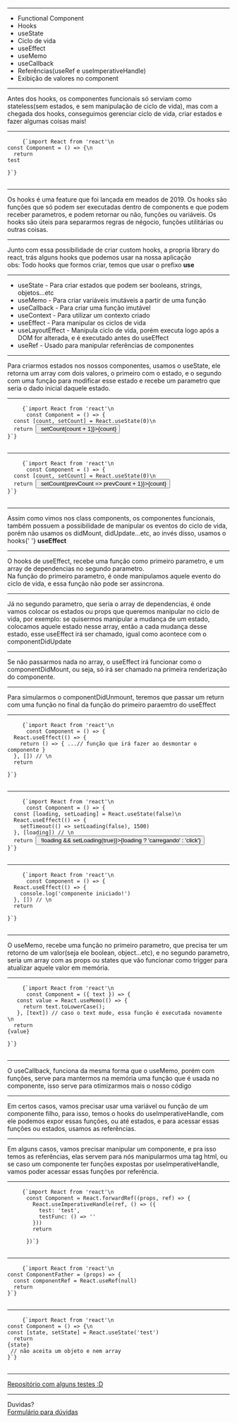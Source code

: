 

<Intro title="Functional Component" image="coding" />

---

<Slide title="O que vamos ver hoje?">
  <ul>
    <Appear>
      <li>Functional Component</li>
      <li>Hooks</li>
      <li>useState</li>
      <li>Ciclo de vida</li>
      <li>useEffect</li>
      <li>useMemo</li>
      <li>useCallback</li>
      <li>Referências(useRef e useImperativeHandle)</li>
      <li>Exibição de valores no component</li>
    </Appear>
  </ul>
</Slide>

---

<Slide title="Functional Component">
  Antes dos hooks, os componentes funcionais só serviam como stateless(sem
  estados, e sem manipulação de ciclo de vida), mas com a chegada dos hooks,
  conseguimos gerenciar ciclo de vida, criar estados e fazer algumas coisas
  mais!
</Slide>

---

<Slide title="Functional Component - Exemplo">
  <pre>
    <code>{`import React from 'react'\n
const Component = () => {\n
  return <div>test</div>
}`}</code>
  </pre>
</Slide>

---

<Slide title="Hooks">
  Os hooks é uma feature que foi lançada em meados de 2019. Os hooks são funções
  que só podem ser executadas dentro de components e que podem receber
  parametros, e podem retornar ou não, funções ou variáveis. Os hooks são úteis
  para separarmos regras de négocio, funções utilitárias ou outras coisas.
</Slide>

---

<Slide title="Hooks">
  <span>
    Junto com essa possibilidade de criar custom hooks, a propria library do
    react, trás alguns hooks que podemos usar na nossa aplicação
    <br />
    obs: Todo hooks que formos criar, temos que usar o prefixo <b>use</b>
  </span>
</Slide>

---

<Slide title="Hooks - Exemplos">
  <ul>
    <li>
      useState - Para criar estados que podem ser booleans, strings,
      objetos...etc
    </li>
    <li>useMemo - Para criar variáveis imutáveis a partir de uma função</li>
    <li>useCallback - Para criar uma função imutável</li>
    <li>useContext - Para utilizar um contexto criado</li>
    <li>useEffect - Para manipular os ciclos de vida</li>
    <li>
      useLayoutEffect - Manipula ciclo de vida, porém executa logo após a DOM
      for alterada, e é executado antes do useEffect
    </li>
    <li>useRef - Usado para manipular referências de componentes</li>
  </ul>
</Slide>

---

<Slide title="useState">
  Para criarmos estados nos nossos componentes, usamos o useState, ele retorna
  um array com dois valores, o primeiro com o estado, e o segundo com uma função
  para modificar esse estado e recebe um parametro que seria o dado inicial
  daquele estado.
</Slide>

---

<Slide title="useState - Exemplo">
  <pre>
    <code>{`import React from 'react'\n
      const Component = () => {
  const [count, setCount] = React.useState(0)\n
  return <button onClick={() => setCount(count + 1)}>{count}</button>
}`}</code>
  </pre>
</Slide>

---

<Slide title="useState - Exemplo 2">
  <pre>
    <code>{`import React from 'react'\n
      const Component = () => {
  const [count, setCount] = React.useState(0)\n
  return <button onClick={() => setCount(prevCount => prevCount + 1)}>{count}</button>
}`}</code>
  </pre>
</Slide>

---

<Slide title="Ciclo de vida">
  <span>
    Assim como vimos nos class components, os componentes funcionais, também
    possuem a possibilidade de manipular os eventos do ciclo de vida, porém não
    usamos os didMount, didUpdate...etc, ao invés disso, usamos o hooks{' '}
    <b>useEffect</b>
  </span>
</Slide>

---

<Slide title="useEffect">
  <span>
    O hooks de useEffect, recebe uma função como primeiro parametro, e um array
    de dependencias no segundo parametro.
    <br />
    Na função do primeiro parametro, é onde manipulamos aquele evento do ciclo
    de vida, e essa função não pode ser assincrona.
  </span>
</Slide>

---

<Slide title="useEffect">
  <span>
    Já no segundo parametro, que seria o array de dependencias, é onde vamos
    colocar os estados ou props que queremos manipular no ciclo de vida, por
    exemplo: se quisermos manipular a mudança de um estado, colocamos aquele
    estado nesse array, então a cada mudança desse estado, esse useEffect irá
    ser chamado, igual como acontece com o componentDidUpdate
  </span>
</Slide>

---

<Slide title="useEffect">
  <span>
    Se não passarmos nada no array, o useEffect irá funcionar como o
    componentDidMount, ou seja, só irá ser chamado na primeira renderização do
    componente.
  </span>
</Slide>

---

<Slide title="useEffect">
  <span>
    Para simularmos o componentDidUnmount, teremos que passar um return com uma
    função no final da função do primeiro paraemtro do useEffect
  </span>
</Slide>

---

<Slide title="useEffect - Exemplo didUnmount">
  <pre>
    <code>{`import React from 'react'\n
      const Component = () => {
  React.useEffect(() => {
    return () => { ...// função que irá fazer ao desmontar o componente }
  }, []) // \n
  return <div />
}`}</code>
  </pre>
</Slide>

---

<Slide title="useEffect - Exemplo didUpdate">
  <pre>
    <code>{`import React from 'react'\n
      const Component = () => {
  const [loading, setLoading] = React.useState(false)\n
  React.useEffect(() => {
    setTimeout(() => setLoading(false), 1500)
  }, [loading]) // \n
  return <button onClick={() => !loading && setLoading(true)}>{loading ? 'carregando' : 'click'}</button>
}`}</code>
  </pre>
</Slide>

---

<Slide title="useEffect - Exemplo didMount">
  <pre>
    <code>{`import React from 'react'\n
      const Component = () => {
  React.useEffect(() => {
    console.log('componente iniciado!')
  }, []) // \n
  return <div />
}`}</code>
  </pre>
</Slide>

---

<Slide title="useMemo">
  <span>
    O useMemo, recebe uma função no primeiro parametro, que precisa ter um
    retorno de um valor(seja ele boolean, object...etc), e no segundo parametro,
    seria um array com as props ou states que vão funcionar como trigger para
    atualizar aquele valor em memória.
  </span>
</Slide>

---

<Slide title="useMemo - Exemplo">
  <pre>
    <code>{`import React from 'react'\n
      const Component = ({ text }) => {
   const value = React.useMemo(() => {
     return text.toLowerCase();
   }, [text]) // caso o text mude, essa função é executada novamente \n
  return <div>{value}</div>
}`}</code>
  </pre>
</Slide>

---

<Slide title="useCallback">
  <span>
    O useCallback, funciona da mesma forma que o useMemo, porém com funções,
    serve para mantermos na memória uma função que é usada no componente, isso
    serve para otimizarmos mais o nosso código
  </span>
</Slide>

---

<Slide title="useImperativeHandle">
  <span>
    Em certos casos, vamos precisar usar uma variável ou função de um componente
    filho, para isso, temos o hooks do useImperativeHandle, com ele podemos
    expor essas funções, ou até estados, e para acessar essas funções ou
    estados, usamos as referências.
  </span>
</Slide>

---

<Slide title="Referências">
  <span>
    Em alguns casos, vamos precisar manipular um componente, e pra isso temos as
    referências, elas servem para nós manipularmos uma tag html, ou se caso um
    componente ter funções expostas por useImperativeHandle, vamos poder acessar
    essas funções por referência.
  </span>
</Slide>

---

<Slide title="useImperativeHandle - Exemplo">
  <pre>
    <code>{`import React from 'react'\n
      const Component = React.forwardRef((props, ref) => {
        React.useImperativeHandle(ref, () => ({
          test: 'test',
          testFunc: () => ''
        }))
        return <div/>
      })`}</code>
  </pre>
</Slide>

---

<Slide title="useRef - Exemplo">
  <pre>
    <code>{`import React from 'react'\n
const ComponentFather = (props) => {
  const componentRef = React.useRef(null)
  return <Component ref={componentRef} />
}`}</code>
  </pre>
</Slide>

---

<Slide title="Exibir valores - Exemplo">
  <pre>
    <code>{`import React from 'react'\n
const Component = () => {\n
const [state, setState] = React.useState('test')
  return <div>{state}</div> // não aceita um objeto e nem array
}`}</code>
  </pre>
</Slide>

---

<Slide title="Referências">
  <a href="https://github.com/DavidDimon/awari-tests">
    Repositório com alguns testes :D
  </a>
</Slide>

---

<Slide title="Isso é tudo pessoal!">
  Duvidas?
  <br />
  <a href="https://forms.gle/NE5p3juqxmDaXyj3A">Formulário para dúvidas</a>
</Slide>
